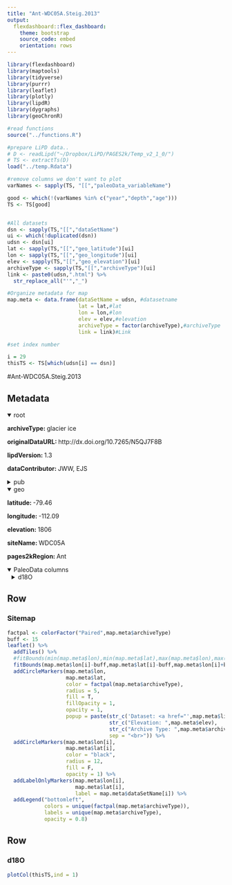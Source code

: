 ```yaml
---
title: "Ant-WDC05A.Steig.2013"
output: 
  flexdashboard::flex_dashboard:
    theme: bootstrap
    source_code: embed
    orientation: rows
---
```


```r
library(flexdashboard)
library(maptools)
library(tidyverse)
library(purrr)
library(leaflet)
library(plotly)
library(lipdR)
library(dygraphs)
library(geoChronR)

#read functions
source("../functions.R")

#prepare LiPD data..
# D <- readLipd("~/Dropbox/LiPD/PAGES2k/Temp_v2_1_0/")
# TS <- extractTs(D)
load("../temp.Rdata")

#remove columns we don't want to plot
varNames <- sapply(TS, "[[","paleoData_variableName")

good <- which(!(varNames %in% c("year","depth","age")))
TS <- TS[good]


#All datasets
dsn <- sapply(TS,"[[","dataSetName")
ui <- which(!duplicated(dsn))
udsn <- dsn[ui]
lat <- sapply(TS,"[[","geo_latitude")[ui]
lon <- sapply(TS,"[[","geo_longitude")[ui]
elev <- sapply(TS,"[[","geo_elevation")[ui]
archiveType <- sapply(TS,"[[","archiveType")[ui]
link <- paste0(udsn,".html") %>% 
  str_replace_all("'","_")

#Organize metadata for map
map.meta <- data.frame(dataSetName = udsn, #datasetname
                       lat = lat,#lat
                       lon = lon,#lon
                       elev = elev,#elevation
                       archiveType = factor(archiveType),#archiveType
                       link = link)#Link

#set index number

i = 29
thisTS <- TS[which(udsn[i] == dsn)]
```
#Ant-WDC05A.Steig.2013

Metadata {.sidebar}
-------------------------------------

<details open style="margin-left: 0px">
<summary>root</summary>
<p style="margin-left: 0px"><strong>archiveType: </strong>glacier ice
<p style="margin-left: 0px"><strong>originalDataURL: </strong>http://dx.doi.org/10.7265/N5QJ7F8B
<p style="margin-left: 0px"><strong>lipdVersion: </strong>1.3
<p style="margin-left: 0px"><strong>dataContributor: </strong>JWW, EJS
</details>
<details>
<summary>pub</summary>
<details style="margin-left: 10px">
<summary>pub1</summary>
<p style="margin-left: 10px"><strong>author: </strong>Steig, Eric J.;Ding, Qinghua;White, James W. C.;Küttel, Marcel;Rupper, Summer B.;Neumann, Thomas A.;Neff, Peter D.;Gallant, Ailie J. E.;Mayewski, Paul A.;Taylor, Kendrick C.;Hoffmann, Georg;Dixon, Daniel A.;Schoenemann, Spruce W.;Markle, Bradley R.;Fudge, Tyler J.;Schneider, David P.;Schauer, Andrew J.;Teel, Rebecca P.;Vaughn, Bruce H.;Burgener, Landon;Williams, Jessica;Korotkikh, Elena
<p style="margin-left: 10px"><strong>citeKey: </strong>steig2013recentclimateandicesheetc
<p style="margin-left: 10px"><strong>journal: </strong>Nature Geoscience
<p style="margin-left: 10px"><strong>volume: </strong>6
<p style="margin-left: 10px"><strong>pages: </strong>-3
<p style="margin-left: 10px"><strong>pubYear: </strong>2013
<p style="margin-left: 10px"><strong>title: </strong>Recent climate and ice-sheet changes in West Antarctica compared with the past 2,000 years
<p style="margin-left: 10px"><strong>DOI: </strong>10.1038/NGEO1778
</details>
<details style="margin-left: 10px">
<summary>pub2</summary>
<p style="margin-left: 10px"><strong>author: </strong>Steig, E.J.
<p style="margin-left: 10px"><strong>citeKey: </strong>steig2013httpdxdoiorg107265n5qj7f8bDataCitation
<p style="margin-left: 10px"><strong>title: </strong>National Snow and Ice Data Center
</details>
</details>
<details open style="margin-left: 0px">
<summary>geo</summary>
<p style="margin-left: 0px"><strong>latitude: </strong>-79.46
<p style="margin-left: 0px"><strong>longitude: </strong>-112.09
<p style="margin-left: 0px"><strong>elevation: </strong>1806
<p style="margin-left: 0px"><strong>siteName: </strong>WDC05A
<p style="margin-left: 0px"><strong>pages2kRegion: </strong>Ant
</details>
<details open>
<summary>PaleoData columns</summary>
<details style="margin-left: 10px">
<summary>d18O</summary>
<p style="margin-left: 10px"><strong>TSid: </strong>Ant_030
<p style="margin-left: 10px"><strong>variableName: </strong>d18O
<p style="margin-left: 10px"><strong>units: </strong>permil
<p style="margin-left: 10px"><strong>useInGlobalTemperatureAnalysis: </strong>TRUE
<details>
<summary>interpretation</summary>
<details style="margin-left: 20px">
<summary>1</summary>
<p style="margin-left: 20px"><strong>basis: </strong>prior theory
<p style="margin-left: 20px"><strong>interpDirection: </strong>positive
<p style="margin-left: 20px"><strong>scope: </strong>climate
<p style="margin-left: 20px"><strong>seasonality: </strong>1 2 3 4 5 6 7 8 9 10 11 12
<p style="margin-left: 20px"><strong>variable: </strong>T
<p style="margin-left: 20px"><strong>variableDetail: </strong>air@condensationLevel
</details>
</details>
</details>

Row
-----------------------------------------------------------------------

### Sitemap

```r
factpal <- colorFactor("Paired",map.meta$archiveType)
buff <- 15
leaflet() %>% 
  addTiles() %>% 
  #fitBounds(min(map.meta$lon),min(map.meta$lat),max(map.meta$lon),max(map.meta$lat)) %>% 
  fitBounds(map.meta$lon[i]-buff,map.meta$lat[i]-buff,map.meta$lon[i]+buff,map.meta$lat[i]+buff) %>% 
  addCircleMarkers(map.meta$lon, 
                   map.meta$lat, 
                   color = factpal(map.meta$archiveType),
                   radius = 5, 
                   fill = T,
                   fillOpacity = 1,
                   opacity = 1,
                   popup = paste(str_c('Dataset: <a href="',map.meta$link,'">',map.meta$dataSetName,'</a>'),
                                 str_c("Elevation: ",map.meta$elev),
                                 str_c("Archive Type: ",map.meta$archiveType),
                                 sep = "<br>")) %>%
  addCircleMarkers(map.meta$lon[i], 
                   map.meta$lat[i], 
                   color = "black",
                   radius = 12, 
                   fill = F,
                   opacity = 1) %>%
  addLabelOnlyMarkers(map.meta$lon[i], 
                      map.meta$lat[i], 
                      label = map.meta$dataSetName[i]) %>%
  addLegend("bottomleft",
            colors = unique(factpal(map.meta$archiveType)),
            labels = unique(map.meta$archiveType),
            opacity = 0.8)
```

Row {.tabset .tabset-fade}
-----------------------------------------------------------------------

### d18O
```r
plotCol(thisTS,ind = 1)
```
